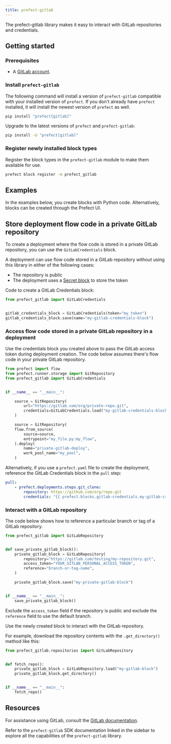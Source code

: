 ```yaml
---
title: prefect-gitlab
---
```


The prefect-gitlab library makes it easy to interact with GitLab repositories and credentials.

## Getting started

### Prerequisites

- A [GitLab account](https://gitlab.com/).

### Install `prefect-gitlab`

The following command will install a version of `prefect-gitlab` compatible with your installed version of `prefect`. 
If you don't already have `prefect` installed, it will install the newest version of `prefect` as well.

```bash
pip install "prefect[gitlab]"
```

Upgrade to the latest versions of `prefect` and `prefect-gitlab`:

```bash
pip install -U "prefect[gitlab]"
```

### Register newly installed block types

Register the block types in the `prefect-gitlab` module to make them available for use.

```bash
prefect block register -m prefect_gitlab
```

## Examples

In the examples below, you create blocks with Python code.
Alternatively, blocks can be created through the Prefect UI.

## Store deployment flow code in a private GitLab repository

To create a deployment where the flow code is stored in a private GitLab repository, you can use the `GitLabCredentials` block.

A deployment can use flow code stored in a GitLab repository without using this library in either of the following cases:

- The repository is public
- The deployment uses a [Secret block](https://docs.prefect.io/latest/develop/blocks/) to store the token

Code to create a GitLab Credentials block:

```python
from prefect_gitlab import GitLabCredentials


gitlab_credentials_block = GitLabCredentials(token="my_token")
gitlab_credentials_block.save(name="my-gitlab-credentials-block")
```

### Access flow code stored in a private GitLab repository in a deployment

Use the credentials block you created above to pass the GitLab access token during deployment creation. The code below assumes there's flow code in your private GitLab repository.

```python
from prefect import flow
from prefect.runner.storage import GitRepository
from prefect_gitlab import GitLabCredentials


if __name__ == "__main__":

    source = GitRepository(
        url="https://gitlab.com/org/private-repo.git",
        credentials=GitLabCredentials.load("my-gitlab-credentials-block")
    )

    source = GitRepository(
    flow.from_source(
        source=source,
        entrypoint="my_file.py:my_flow",
    ).deploy(
        name="private-gitlab-deploy",
        work_pool_name="my_pool",
    )
```

Alternatively, if you use a `prefect.yaml` file to create the deployment, reference the GitLab Credentials block in the `pull` step:

```yaml
pull:
    - prefect.deployments.steps.git_clone:
        repository: https://github.com/org/repo.git
        credentials: "{{ prefect.blocks.gitlab-credentials.my-gitlab-credentials-block }}"
```

### Interact with a GitLab repository

The code below shows how to reference a particular branch or tag of a GitLab repository.

```python
from prefect_gitlab import GitLabRepository


def save_private_gitlab_block():
    private_gitlab_block = GitLabRepository(
        repository="https://gitlab.com/testing/my-repository.git",
        access_token="YOUR_GITLAB_PERSONAL_ACCESS_TOKEN",
        reference="branch-or-tag-name",
    )

    private_gitlab_block.save("my-private-gitlab-block")


if __name__ == "__main__":
    save_private_gitlab_block()
```

Exclude the `access_token` field if the repository is public and exclude the `reference` field to use the default branch.

Use the newly created block to interact with the GitLab repository.

For example, download the repository contents with the `.get_directory()` method like this:

```python
from prefect_gitlab.repositories import GitLabRepository


def fetch_repo():
    private_gitlab_block = GitLabRepository.load("my-gitlab-block")
    private_gitlab_block.get_directory()


if __name__ == "__main__":
    fetch_repo()
```

## Resources

For assistance using GitLab, consult the [GitLab documentation](https://gitlab.com).

Refer to the `prefect-gitlab` SDK documentation linked in the sidebar to explore all the capabilities of the `prefect-gitlab` library.
